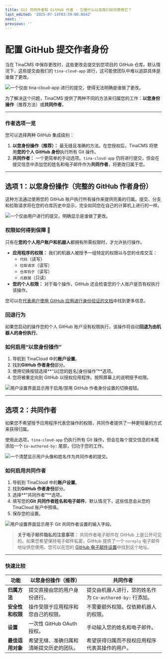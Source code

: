 ```yaml
---
title: Git 共同作者和 GitHub 作者 - 它是什么以及我们如何使用它？
last_edited: '2025-07-14T03:59:06.804Z'
next: ''
previous: ''
---
```


# 配置 GitHub 提交作者身份

当在 TinaCMS 中保存更改时，这些更改会提交到您项目的 GitHub 仓库。默认情况下，这些提交由我们的 `tina-cloud-app` 进行，这可能使团队中难以追踪具体是谁做了更改。

![一个仅由 tina-cloud-app 进行的提交，使得无法明确是谁做了更改。](/tina-cloud-app-bad-example.png "没有作者身份设置时，无法明确是谁做了更改。")

为了解决这个问题，TinaCMS 提供了两种不同的方法来归属您的工作：**以您身份操作**（推荐方法）或**共同作者**。

***

### 作者选项一览

您可以选择两种 GitHub 集成级别：

1. **以您身份操作（推荐）：** 最无缝且准确的方法。在您授权后，TinaCMS 将使用**您的个人 GitHub 身份**执行所有 Git 操作。
2. **共同作者：** 一个更简单的手动选项。`tina-cloud-app` 仍将进行提交，但会在提交信息中添加您的姓名和电子邮件作为**共同作者**，将更改归属于您。

***

## 选项 1：以您身份操作（完整的 GitHub 作者身份）

这种方法通过使用您的 GitHub 账户执行所有操作来提供完美的归属。提交、分支和拉取请求将在您的仓库历史中显示，完全如同您在自己的计算机上进行的一样。

![一个仅由用户进行的提交，明确显示是谁做了更改。](/img/docs/tinacloud/github-authoring/github-authoring-commit-example.png "提交和 PR 是由用户创建的，而不是机器人。")

### 权限如何得到保障 🔐

只有在**您的个人用户账户和机器人**都拥有所需权限时，才允许执行操作。

* **应用程序的权限：** 我们的机器人被授予一组特定的权限以与您的仓库交互：
  * `代码`（读写）
  * `拉取请求`（读写）
  * `仓库钩子`（读写）
  * `元数据`（只读）
* **您的个人权限：** 对于每个操作，GitHub 还会检查您的个人账户是否有权执行该操作。

您可以在[代表用户使用 GitHub 应用进行身份验证的文档](https://docs.github.com/en/apps/creating-github-apps/authenticating-with-a-github-app/authenticating-with-a-github-app-on-behalf-of-a-user)中找到更多信息。

### 回退行为

如果您启动的操作您的个人 GitHub 账户没有权限执行，该操作将自动**回退为由机器人的身份执行**。

### 如何启用“以您身份操作”

1. 导航到 TinaCloud 中的**账户设置**。
2. 找到**GitHub 作者身份**部分。
3. 使用切换按钮选择**“以\[您的姓名]身份操作”**选项。
4. 您将被重定向到 GitHub 以授权应用程序。按照屏幕上的说明授予权限。

![用户设置界面显示用于启用/禁用 GitHub 作者身份设置的切换按钮。](/img/docs/tinacloud/github-authoring/github-authoring-toggle.png "通过 GitHub 作者身份配置文件设置切换设置。")

***

## 选项 2：共同作者

如果您不希望授予应用程序代表您操作的权限，共同作者提供了一种更轻量的方式来获得归属。

使用此选项，`tina-cloud-app` 仍执行所有 Git 操作，但会在每个提交信息的末尾添加一个 `Co-authored-by:` 尾部，归功于您的工作。

![一个清楚显示用户头像和姓名作为共同作者的提交。](/tina-cloud-app-good-example.png "配置共同作者后，贡献通过机器人归属。")

### 如何启用共同作者

1. 导航到 TinaCloud 中的**账户设置**。
2. 找到**GitHub 作者身份**部分。
3. 选择**“共同作者”**选项。
4. 填写您的**Git 共同作者姓名和电子邮件**。默认情况下，这些信息会从您的 TinaCloud 账户中预填。
5. 保存您的设置。

![用户设置界面显示用于 Git 共同作者设置的输入字段。](/img/docs/tinacloud/github-authoring/co-authoring-input-fields.png "通过 Git 共同作者配置文件设置手动输入共同作者详细信息。")

> **关于电子邮件隐私的注意事项：** 共同作者电子邮件在 GitHub 上是公开可见的。如果您希望保持电子邮件私密，GitHub 提供了一个 `noreply` 电子邮件地址供您使用。您可以在您的 [GitHub 电子邮件设置](https://github.com/settings/emails)中找到这个地址。

***

### 快速比较

| 功能                       | 以您身份操作（推荐）                                                   | 共同作者                                                                     |
| -------------------------- | ---------------------------------------------------------------------- | ----------------------------------------------------------------------------- |
| **归属方法**               | 提交直接由您的用户身份进行。                                           | 提交由机器人进行，您的姓名作为 `Co-authored-by:` 行添加。                     |
| **安全性和权限**           | 操作受限于应用程序和您自己的权限。                                     | 不需要额外权限。仅依赖机器人的权限。                                         |
| **设置**                   | 一次性 GitHub OAuth 授权。                                             | 手动输入您的姓名和电子邮件。                                                 |
| **最佳适用对象**           | 希望无缝、准确归属和清晰提交历史的团队。                               | 希望获得归属而不授权应用程序代表其操作的用户。                               |